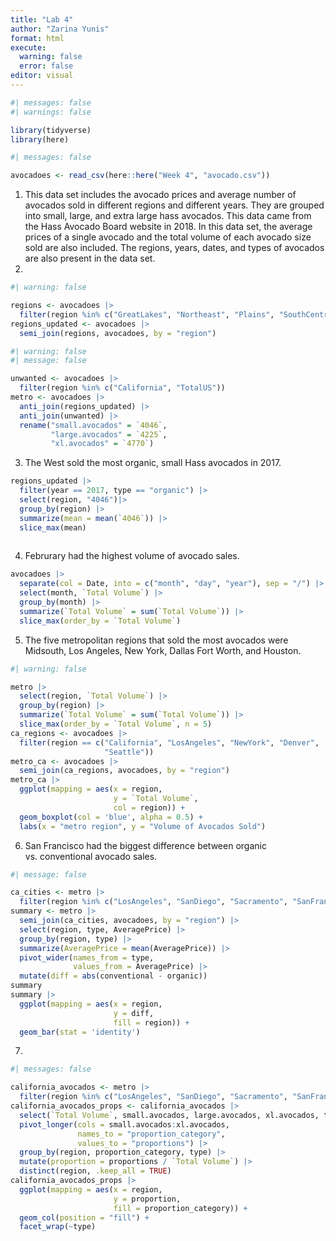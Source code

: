 ```yaml
---
title: "Lab 4"
author: "Zarina Yunis"
format: html
execute: 
  warning: false
  error: false
editor: visual
---
```


```r
#| messages: false
#| warnings: false

library(tidyverse)
library(here)
```

```r
#| messages: false

avocadoes <- read_csv(here::here("Week 4", "avocado.csv"))
```

1.  This data set includes the avocado prices and average number of avocados sold in different regions and different years. They are grouped into small, large, and extra large hass avocados. This data came from the Hass Avocado Board website in 2018. In this data set, the average prices of a single avocado and the total volume of each avocado size sold are also included. The regions, years, dates, and types of avocados are also present in the data set.
2.  

```r
#| warning: false

regions <- avocadoes |>
  filter(region %in% c("GreatLakes", "Northeast", "Plains", "SouthCentral", "Southeast", "West"))
regions_updated <- avocadoes |> 
  semi_join(regions, avocadoes, by = "region")
```

```r
#| warning: false
#| message: false

unwanted <- avocadoes |> 
  filter(region %in% c("California", "TotalUS"))
metro <- avocadoes |> 
  anti_join(regions_updated) |> 
  anti_join(unwanted) |> 
  rename("small.avocados" = `4046`,
         "large.avocados" = `4225`,
         "xl.avocados" = `4770`)
```

3.  The West sold the most organic, small Hass avocados in 2017.

```r
regions_updated |>
  filter(year == 2017, type == "organic") |>
  select(region, "4046")|> 
  group_by(region) |> 
  summarize(mean = mean(`4046`)) |> 
  slice_max(mean)
  
```

4.  Februrary had the highest volume of avocado sales.

```r
avocadoes |> 
  separate(col = Date, into = c("month", "day", "year"), sep = "/") |>
  select(month, `Total Volume`) |> 
  group_by(month) |> 
  summarize(`Total Volume` = sum(`Total Volume`)) |> 
  slice_max(order_by = `Total Volume`)
```

5.  The five metropolitan regions that sold the most avocados were Midsouth, Los Angeles, New York, Dallas Fort Worth, and Houston.

```r
#| warning: false

metro |> 
  select(region, `Total Volume`) |> 
  group_by(region) |> 
  summarize(`Total Volume` = sum(`Total Volume`)) |> 
  slice_max(order_by = `Total Volume`, n = 5)
ca_regions <- avocadoes |>
  filter(region == c("California", "LosAngeles", "NewYork", "Denver", 
                     "Seattle"))
metro_ca <- avocadoes |> 
  semi_join(ca_regions, avocadoes, by = "region")
metro_ca |> 
  ggplot(mapping = aes(x = region,
                       y = `Total Volume`,
                       col = region)) + 
  geom_boxplot(col = 'blue', alpha = 0.5) + 
  labs(x = "metro region", y = "Volume of Avocados Sold")
```

6.  San Francisco had the biggest difference between organic vs. conventional avocado sales.

```r
#| message: false

ca_cities <- metro |> 
  filter(region %in% c("LosAngeles", "SanDiego", "Sacramento", "SanFrancisco"))
summary <- metro |> 
  semi_join(ca_cities, avocadoes, by = "region") |> 
  select(region, type, AveragePrice) |> 
  group_by(region, type) |> 
  summarize(AveragePrice = mean(AveragePrice)) |> 
  pivot_wider(names_from = type,
              values_from = AveragePrice) |> 
  mutate(diff = abs(conventional - organic))
summary
summary |> 
  ggplot(mapping = aes(x = region, 
                       y = diff,
                       fill = region)) +
  geom_bar(stat = 'identity')
```

7.  

```r
#| messages: false

california_avocados <- metro |> 
  filter(region %in% c("LosAngeles", "SanDiego", "Sacramento", "SanFrancisco"))
california_avocados_props <- california_avocados |> 
  select(`Total Volume`, small.avocados, large.avocados, xl.avocados, type, region) |>
  pivot_longer(cols = small.avocados:xl.avocados,
               names_to = "proportion_category",
               values_to = "proportions") |> 
  group_by(region, proportion_category, type) |> 
  mutate(proportion = proportions / `Total Volume`) |> 
  distinct(region, .keep_all = TRUE)
california_avocados_props |> 
  ggplot(mapping = aes(x = region, 
                       y = proportion, 
                       fill = proportion_category)) +
  geom_col(position = "fill") +
  facet_wrap(~type)
```
